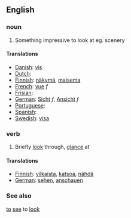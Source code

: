 ==English==
===noun===
#Something impressive to look at eg. scenery
====Translations====

*[[Danish]]: [[vis]]
*[[Dutch]]: [[]]
*[[Finnish]]: [[näkymä]], [[maisema]]
*[[French]]: [[vue]] ''f''
*[[Frisian]]: [[]]
*[[German]]: [[Sicht]] ''f'', [[Ansicht]] ''f''
*[[Portuguese]]: [[]]
*[[Spanish]]: [[]]
*[[Swedish]]: [[visa]]

===verb===
#Briefly [[look]] through, [[glance]] at
====Translations====
*[[Finnish]]: [[vilkaista]], [[katsoa]], [[nähdä]]
*[[German]]: [[sehen]], [[anschauen]]

===See also===
[[to]] [[see]] to [[look]]